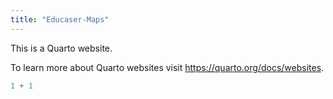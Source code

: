 ```yaml
---
title: "Educaser-Maps"
---
```


This is a Quarto website.

To learn more about Quarto websites visit <https://quarto.org/docs/websites>.

```r
1 + 1
```
